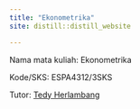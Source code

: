 ```yaml
---
title: "Ekonometrika"
site: distill::distill_website

---
```


Nama mata kuliah: Ekonometrika

Kode/SKS: ESPA4312/3SKS

Tutor: [Tedy Herlambang](https://bangtedy.github.io)